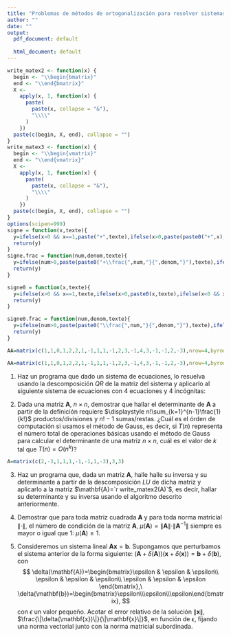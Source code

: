 ```yaml
---
title: "Problemas de métodos de ortogonalización para resolver sistemas lineales. Cálculo de inversas y determinantes. Análisis del error"
author: ""
date: ""
output:
  pdf_document: default
              
  html_document: default
---
```


\newcommand{\m}[1]{\mathbf{#1}}
\newcommand{\s}[2]{\mathbf{#1}^{(#2)}}
\newcommand{\pe}[2]{#1^\top #2}

```r
write_matex2 <- function(x) {
  begin <- "\\begin{bmatrix}"
  end <- "\\end{bmatrix}"
  X <-
    apply(x, 1, function(x) {
      paste(
        paste(x, collapse = "&"),
        "\\\\"
      )
    })
  paste(c(begin, X, end), collapse = "")
}
write_matex3 <- function(x) {
  begin <- "\\begin{vmatrix}"
  end <- "\\end{vmatrix}"
  X <-
    apply(x, 1, function(x) {
      paste(
        paste(x, collapse = "&"),
        "\\\\"
      )
    })
  paste(c(begin, X, end), collapse = "")
}
options(scipen=999)
signe = function(x,texte){
  y=ifelse(x>0 && x==1,paste("+",texte),ifelse(x>0,paste(paste0("+",x),texte),ifelse(x<0 && x==-1,paste("-",texte),ifelse(x<0,paste(paste0("-",abs(x)),texte),""))))
  return(y)
}
signe.frac = function(num,denom,texte){
  y=ifelse(num>0,paste(paste0("+\\frac{",num,"}{",denom,"}"),texte),ifelse(num<0,paste(paste0("-\\frac{",abs(num),"}{",denom,"}"),texte),""))
  return(y)
}

signe0 = function(x,texte){
  y=ifelse(x>0 && x==1,texte,ifelse(x>0,paste0(x,texte),ifelse(x<0 && x==-1,paste("-",texte),ifelse(x<0,paste(paste0("-",abs(x)),texte),""))))
  return(y)
}

signe0.frac = function(num,denom,texte){
  y=ifelse(num>0,paste(paste0("\\frac{",num,"}{",denom,"}"),texte),ifelse(num<0,paste(paste0("-\\frac{",abs(num),"}{",denom,"}"),texte),""))
  return(y)
}
```

```r
AA=matrix(c(1,1,0,1,2,2,1,-1,1,1,-1,2,3,-1,4,3,-1,-1,2,-3),nrow=4,byrow=T)
```

```r
AA=matrix(c(1,1,0,1,2,2,1,-1,1,1,-1,2,3,-1,4,3,-1,-1,2,-3),nrow=4,byrow=T)
```

(@) Haz un programa que dado un sistema de ecuaciones, lo resuelva usando la descomposición $QR$ de la matriz del sistema y aplicarlo al siguiente sistema de ecuaciones con $4$ ecuaciones y $4$ incógnitas:

\begin{align*}
`r signe0(AA[1,1],"x_1")` `r signe(AA[1,2],"x_2")`  `r signe(AA[1,3],"x_3")`  `r signe(AA[1,4],"x_4")`  & =  `r AA[1,5]`,\\
`r signe0(AA[2,1],"x_1")`  `r signe(AA[2,2],"x_2")`  `r signe(AA[2,3],"x_3")`  `r signe(AA[2,4],"x_4")`  &  =  `r AA[2,5]`,\\
`r signe0(AA[3,1],"x_1")`   `r signe(AA[3,2],"x_2")`  `r signe(AA[3,3],"x_3")` `r signe(AA[3,4],"x_4")`  & =  `r AA[3,5]`,\\
`r signe0(AA[4,1],"x_1")`  `r signe(AA[4,2],"x_2")`  `r signe(AA[4,3],"x_3")`  `r signe(AA[4,4],"x_4")`   & =   `r AA[4,5]`.
\end{align*}



(@) Dada una matriz $\m{A}$, $n\times n$, demostrar que hallar el determinante de $\m{A}$ a partir de la definición requiere $\displaystyle n!\sum_{k=1}^{n-1}\frac{1}{k!}$ productos/divisiones y $n!-1$ sumas/restas. ¿Cuál es el órden de computación si usamos el método de Gauss, es decir, si $T(n)$ representa el número total de operaciones básicas usando el método de Gauss para calcular el determinante de una matriz $n\times n$, cuál es el valor de $k$ tal que $T(n)=O(n^k)$?

```r
A=matrix(c(2,-3,1,1,1,-1,-1,1,-3),3,3)
```

(@) Haz un programa que, dada un matriz $\m{A}$, halle halle su inversa y su determinante a partir de la descomposición $LU$ de dicha matriz y aplicarlo a la matriz $\m{A}=`r write_matex2(A)`$, es decir, hallar su determinante y su inversa usando el algoritmo descrito anteriormente.

(@) Demostrar que para toda matriz cuadrada $\m{A}$ y para toda norma matricial $\|\cdot\|$, el número de condición de la matriz $\m{A}$, $\mu(\m{A})=\|\m{A}\|\cdot\|\m{A}^{-1}\|$ siempre es mayor o igual que $1$: $\mu(\m{A})\geq 1$.

(@) Consideremos un sistema lineal $\m{A}\m{x}=\m{b}$. Supongamos que perturbamos el sistema anterior de la forma siguiente: $(\m{A}+\delta(\m{A}))(\m{x}+\delta (\m{x}))=\m{b}+\delta(\m{b})$, con
$$
\delta(\m{A})=\begin{bmatrix}\epsilon & \epsilon & \epsilon\\
\epsilon & \epsilon & \epsilon\\
\epsilon & \epsilon & \epsilon
\end{bmatrix},\ \delta(\m{b})=\begin{bmatrix}\epsilon\\\epsilon\\\epsilon\end{bmatrix},
$$
con $\epsilon$ un valor pequeño. Acotar el error relativo de la solución $\|\m{x}\|$, $\frac{\|\delta(\m{x})\|}{\|\m{x}\|}$, en función de $\epsilon$, fijando una norma vectorial junto con la norma matricial subordinada.